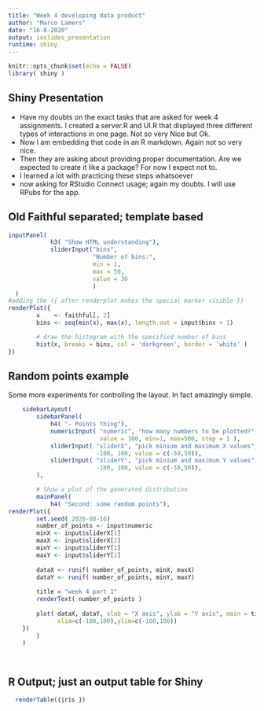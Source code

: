 ---
title: "Week 4 developing data product"
author: "Marco Lamers"
date: "16-8-2020"
output: ioslides_presentation
runtime: shiny
---

```{r setup, include=FALSE}
knitr::opts_chunk$set(echo = FALSE)
library( shiny )
```

## Shiny Presentation
- Have my doubts on the exact tasks that are asked for week 4 assignments.
I created a server.R and UI.R that displayed three different types of interactions in one page.
Not so very Nice but Ok. 
- Now I am embedding that code in an R markdown. Again not so very nice.
- Then they are asking about providing proper documentation.
Are we expected to create it like a package?
For now I expect not to.
- I learned a lot with practicing these steps whatsoever
- now asking for RStudio Connect usage; again my doubts. I will use RPubs for the app.

## Old Faithful separated; template based

```{r eruptions}
inputPanel(
            h3( "Show HTML understanding"),
            sliderInput("bins",
                        "Number of bins:",
                        min = 1,
                        max = 50,
                        value = 30
                        )
  )
#adding the ({ after renderplot makes the special marker visible })
renderPlot({
        x    <- faithful[, 2]
        bins <- seq(min(x), max(x), length.out = input$bins + 1)

        # draw the histogram with the specified number of bins
        hist(x, breaks = bins, col = 'darkgreen', border = 'white' )
})
```

## Random points example
Some more experiments for controlling the layout.
In fact amazingly simple.


```{r try 2}
    sidebarLayout(
        sidebarPanel(
            h4( "- Points thing"),
            numericInput( "numeric", "how many numbers to be plotted?", 
                          value = 100, min=1, max=500, step = 1 ),
            sliderInput( "sliderX", "pick minium and maximum X values", 
                         -100, 100, value = c(-50,50)),
            sliderInput( "sliderY", "pick minium and maximum Y values", 
                         -100, 100, value = c(-50,50)),
        ),

        # Show a plot of the generated distribution 
        mainPanel(
            h4( "Second: some random points"),
renderPlot({
        set.seed( 2020-08-16)
        number_of_points <- input$numeric
        minX <- input$sliderX[1]
        maxX <- input$sliderX[2]
        minY <- input$sliderY[1]
        maxY <- input$sliderY[2]
        
        dataX <- runif( number_of_points, minX, maxX)
        dataY <- runif( number_of_points, minY, maxY)
        
        title = "week 4 part 1"
        renderText( number_of_points )
        
        plot( dataX, dataY, xlab = "X axis", ylab = "Y axis", main = title,
              xlim=c(-100,100),ylim=c(-100,100))
    })
        )
    )

    
```

## R Output; just an output table for Shiny

```{r Iris}
  renderTable({iris })
```


